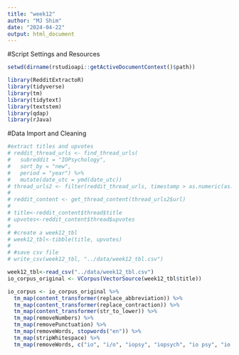 ```yaml
---
title: "week12"
author: "MJ Shim"
date: "2024-04-22"
output: html_document
---
```


#Script Settings and Resources

```r
setwd(dirname(rstudioapi::getActiveDocumentContext()$path))

library(RedditExtractoR)
library(tidyverse)
library(tm)
library(tidytext)
library(textstem)
library(qdap)
library(rJava)
```

#Data Import and Cleaning

```r
#extract titles and upvotes
# reddit_thread_urls <- find_thread_urls(
#   subreddit = "IOPsychology",
#   sort_by = "new",
#   period = "year") %>%
#   mutate(date_utc = ymd(date_utc))
# thread_urls2 <- filter(reddit_thread_urls, timestamp > as.numeric(as.POSIXct(Sys.Date() - 365)))
# 
# reddit_content <- get_thread_content(thread_urls2$url)
# 
# title<-reddit_content$thread$title
# upvotes<-reddit_content$thread$upvotes
# 
# #create a week12_tbl
# week12_tbl<-tibble(title, upvotes)
# 
# #save csv file
# write_csv(week12_tbl, "../data/week12_tbl.csv")
```

```r
week12_tbl<-read_csv("../data/week12_tbl.csv")
io_corpus_original <- VCorpus(VectorSource(week12_tbl$title))

io_corpus <- io_corpus_original %>%
  tm_map(content_transformer(replace_abbreviation)) %>%
  tm_map(content_transformer(replace_contraction)) %>%
  tm_map(content_transformer(str_to_lower)) %>%
  tm_map(removeNumbers) %>%
  tm_map(removePunctuation) %>% 
  tm_map(removeWords, stopwords("en")) %>% 
  tm_map(stripWhitespace) %>% 
  tm_map(removeWords, c("io", "i/o", "iopsy", "iopsych", "io psy", "io psychology", "industrial organizaational pychology"))
                              
```
